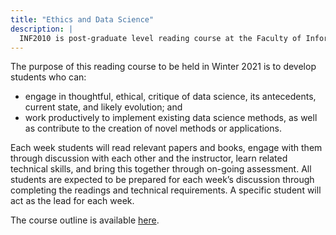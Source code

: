 ```yaml
---
title: "Ethics and Data Science"
description: |
  INF2010 is post-graduate level reading course at the Faculty of Information, University of Toronto.
---
```


The purpose of this reading course to be held in Winter 2021 is to develop students who can:

- engage in thoughtful, ethical, critique of data science, its antecedents, current state, and likely evolution; and 
- work productively to implement existing data science methods, as well as contribute to the creation of novel methods or applications.

Each week students will read relevant papers and books, engage with them through discussion with each other and the instructor, learn related technical skills, and bring this together through on-going assessment. All students are expected to be prepared for each week's discussion through completing the readings and technical requirements. A specific student will act as the lead for each week.

The course outline is available [here](pdfs/2021-ethics_and_data_science.pdf). 


